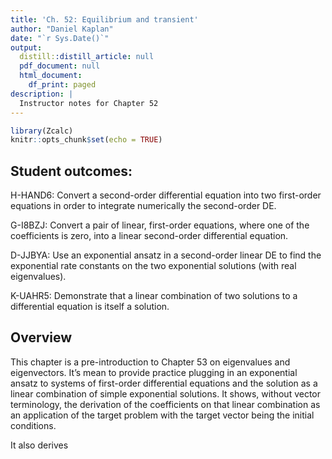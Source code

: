 ```yaml
---
title: 'Ch. 52: Equilibrium and transient'
author: "Daniel Kaplan"
date: "`r Sys.Date()`"
output:
  distill::distill_article: null
  pdf_document: null
  html_document:
    df_print: paged
description: |
  Instructor notes for Chapter 52
---
```


```r
library(Zcalc)
knitr::opts_chunk$set(echo = TRUE)
```

## Student outcomes:

H-HAND6: Convert a second-order differential equation into two first-order equations in  order to integrate numerically the second-order DE.

G-I8BZJ: Convert a pair of linear, first-order equations, where one of the coefficients is zero, into a linear second-order differential equation.

D-JJBYA: Use an exponential ansatz in a second-order linear DE to find the exponential rate constants on the two exponential solutions (with real eigenvalues).

K-UAHR5: Demonstrate that a linear combination of two solutions to a differential equation is itself a solution.


## Overview

This chapter is a pre-introduction to Chapter 53 on eigenvalues and eigenvectors. It's mean to provide practice plugging in an exponential ansatz to systems of first-order differential equations and the solution as a linear combination of simple exponential solutions. It shows, without vector terminology, the derivation of the coefficients on that linear combination as an application of the target problem with the target vector being the initial conditions.

It also derives 
